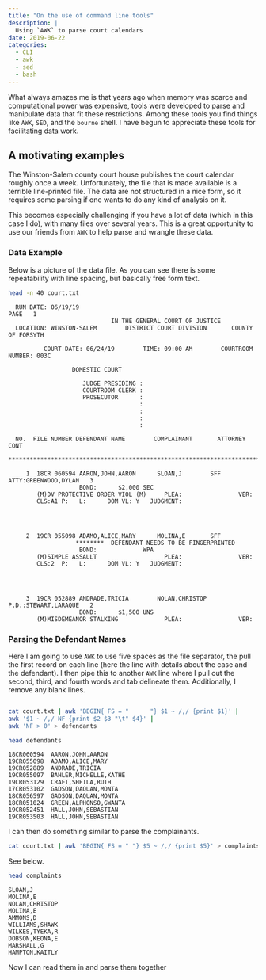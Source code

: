 ```yaml
---
title: "On the use of command line tools"
description: |
  Using `AWK` to parse court calendars
date: 2019-06-22
categories:
  - CLI
  - awk
  - sed
  - bash
---
```


What always amazes me is that years ago when memory was scarce and computational power was expensive, tools were developed to parse and manipulate data that fit these restrictions. 
Among these tools you find things like `AWK`, `SED`, and the `bourne` shell. 
I have begun to appreciate these tools for facilitating data work.

## A motivating examples

The Winston-Salem county court house publishes the court calendar roughly once a week. Unfortunately, the file that is made available is a terrible line-printed file. The data are not structured in a nice form, so it requires some parsing if one wants to do any kind of analysis on it. 

This becomes especially challenging if you have a lot of data (which in this case I do), with many files over several years. This is a great opportunity to use our friends from `AWK` to help parse and wrangle these data.

### Data Example

Below is a picture of the data file. As you can see there is some repeatability with line spacing, but basically free form text.


```bash
head -n 40 court.txt
```

```
  RUN DATE: 06/19/19                                                        PAGE   1
                             IN THE GENERAL COURT OF JUSTICE
  LOCATION: WINSTON-SALEM        DISTRICT COURT DIVISION       COUNTY OF FORSYTH

          COURT DATE: 06/24/19        TIME: 09:00 AM        COURTROOM NUMBER: 003C

                  DOMESTIC COURT

                     JUDGE PRESIDING :
                     COURTROOM CLERK :
                     PROSECUTOR      :
                                     :
                                     :
                                     :
                                     :

  NO.  FILE NUMBER DEFENDANT NAME        COMPLAINANT       ATTORNEY               CONT
  *************************************************************************************

     1  18CR 060594 AARON,JOHN,AARON      SLOAN,J        SFF ATTY:GREENWOOD,DYLAN   3
                    BOND:      $2,000 SEC
        (M)DV PROTECTIVE ORDER VIOL (M)     PLEA:                VER:
        CLS:A1 P:   L:      DOM VL: Y   JUDGMENT:




     2  19CR 055098 ADAMO,ALICE,MARY      MOLINA,E       SFF
                   ********  DEFENDANT NEEDS TO BE FINGERPRINTED
                    BOND:             WPA
        (M)SIMPLE ASSAULT                   PLEA:                VER:
        CLS:2  P:   L:      DOM VL: Y   JUDGMENT:




     3  19CR 052889 ANDRADE,TRICIA        NOLAN,CHRISTOP     P.D.:STEWART,LARAQUE   2
                    BOND:      $1,500 UNS
        (M)MISDEMEANOR STALKING             PLEA:                VER:
```

### Parsing the Defendant Names

Here I am going to use `AWK` to use five spaces as the file separator, the pull the first record on each line (here the line with details about the case and the defendant). I then pipe this to another `AWK` line where I pull out the second, third, and fourth words and tab delineate them. Additionally, I remove any blank lines.

```bash

cat court.txt | awk 'BEGIN{ FS = "      "} $1 ~ /,/ {print $1}' | 
awk '$1 ~ /,/ NF {print $2 $3 "\t" $4}' |
awk 'NF > 0' > defendants

head defendants
```

```
18CR060594	AARON,JOHN,AARON
19CR055098	ADAMO,ALICE,MARY
19CR052889	ANDRADE,TRICIA
19CR055097	BAHLER,MICHELLE,KATHE
19CR053129	CRAFT,SHEILA,RUTH
17CR053102	GADSON,DAQUAN,MONTA
18CR056597	GADSON,DAQUAN,MONTA
18CR051024	GREEN,ALPHONSO,GWANTA
19CR052451	HALL,JOHN,SEBASTIAN
19CR053503	HALL,JOHN,SEBASTIAN
```

I can then do something similar to parse the complainants. 

```bash
cat court.txt | awk 'BEGIN{ FS = " "} $5 ~ /,/ {print $5}' > complaints 
```

See below.

```bash
head complaints
```
```
SLOAN,J
MOLINA,E
NOLAN,CHRISTOP
MOLINA,E
AMMONS,D
WILLIAMS,SHAWK
WILKES,TYEKA,R
DOBSON,KEONA,E
MARSHALL,G
HAMPTON,KAITLY
```

Now I can read them in and parse them together
